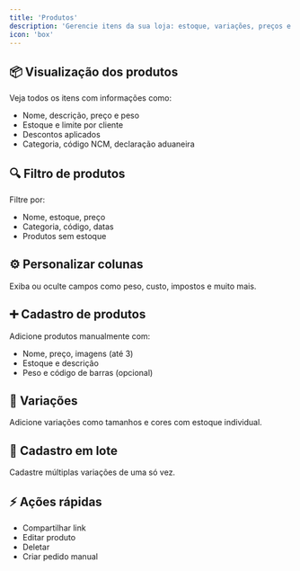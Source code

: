 ```yaml
---
title: 'Produtos'
description: 'Gerencie itens da sua loja: estoque, variações, preços e descontos'
icon: 'box'
---
```


## 📦 Visualização dos produtos

Veja todos os itens com informações como:

- Nome, descrição, preço e peso
- Estoque e limite por cliente
- Descontos aplicados
- Categoria, código NCM, declaração aduaneira

## 🔍 Filtro de produtos

Filtre por:

- Nome, estoque, preço
- Categoria, código, datas
- Produtos sem estoque

## ⚙️ Personalizar colunas

Exiba ou oculte campos como peso, custo, impostos e muito mais.

## ➕ Cadastro de produtos

Adicione produtos manualmente com:

- Nome, preço, imagens (até 3)
- Estoque e descrição
- Peso e código de barras (opcional)

## 🧩 Variações

Adicione variações como tamanhos e cores com estoque individual.

## 🚀 Cadastro em lote

Cadastre múltiplas variações de uma só vez.

## ⚡ Ações rápidas

- Compartilhar link
- Editar produto
- Deletar
- Criar pedido manual
